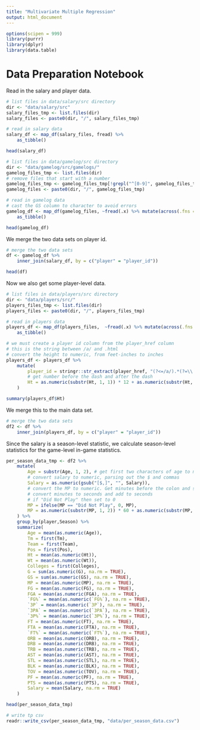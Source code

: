 ```yaml
---
title: "Multivariate Multiple Regression"
output: html_document
---
```


```r
options(scipen = 999)
library(purrr)
library(dplyr)
library(data.table)
```

# Data Preparation Notebook

Read in the salary and player data.

```r
# list files in data/salary/src directory
dir <- "data/salary/src"
salary_files_tmp <- list.files(dir)
salary_files <- paste0(dir, "/", salary_files_tmp)

# read in salary data
salary_df <- map_df(salary_files, fread) %>% 
    as_tibble()

head(salary_df)
```

```r
# list files in data/gamelog/src directory
dir <- "data/gamelog/src/gamelogs/"
gamelog_files_tmp <- list.files(dir)
# remove files that start with a number
gamelog_files_tmp <- gamelog_files_tmp[!grepl("^[0-9]", gamelog_files_tmp)]
gamelog_files <- paste0(dir, "/", gamelog_files_tmp)

# read in gamelog data
# cast the GS column to character to avoid errors
gamelog_df <- map_df(gamelog_files, ~fread(.x) %>% mutate(across(.fns = as.character))) %>%
    as_tibble()
```
```r
head(gamelog_df)
```

We merge the two data sets on player id.

```r
# merge the two data sets
df <- gamelog_df %>% 
    inner_join(salary_df, by = c("player" = "player_id"))

head(df)
```

Now we also get some player-level data.

```r
# list files in data/players/src directory
dir <- "data/players/src/"
players_files_tmp <- list.files(dir)
players_files <- paste0(dir, "/", players_files_tmp)

# read in players data
players_df <- map_df(players_files,  ~fread(.x) %>% mutate(across(.fns = as.character))) %>%
    as_tibble()

# we must create a player id column from the player_href column
# this is the string between /a/ and .html 
# convert the height to numeric, from feet-inches to inches
players_df <- players_df %>% 
    mutate(
        player_id = stringr::str_extract(player_href, "(?<=/a/).*(?=\\.html)"),
        # get number before the dash and after the dash
        Ht = as.numeric(substr(Ht, 1, 1)) * 12 + as.numeric(substr(Ht, 3, 4))
    )
```
```r
summary(players_df$Ht)
```

We merge this to the main data set.

```r
# merge the two data sets
df2 <- df %>% 
    inner_join(players_df, by = c("player" = "player_id"))
```
Since the salary is a season-level statistic, we calculate season-level statistics for the game-level in-game statistics. 

```r
per_season_data_tmp <- df2 %>% 
    mutate(
        Age = substr(Age, 1, 2), # get first two characters of age to make numeric
        # convert salary to numeric, parsing out the $ and commas
        Salary = as.numeric(gsub("[$,]", "", Salary)),
        # convert the MP to numeric. Get minutes before the colon and seconds after the colon
        # convert minutes to seconds and add to seconds
        # if "Did Not Play" then set to 0
        MP = ifelse(MP == "Did Not Play", 0, MP),
        MP = as.numeric(substr(MP, 1, 2)) * 60 + as.numeric(substr(MP, 4, 5))
    ) %>%
    group_by(player,Season) %>%
    summarize(
        Age = mean(as.numeric(Age)),
        Tm = first(Tm),
        Team = first(Team),
        Pos = first(Pos),
        Ht = mean(as.numeric(Ht)),
        Wt = mean(as.numeric(Wt)),
        Colleges = first(Colleges),
        G = sum(as.numeric(G), na.rm = TRUE),
        GS = sum(as.numeric(GS), na.rm = TRUE),
        MP = mean(as.numeric(MP), na.rm = TRUE),
        FG = mean(as.numeric(FG), na.rm = TRUE),
        FGA = mean(as.numeric(FGA), na.rm = TRUE),
        `FG%` = mean(as.numeric(`FG%`), na.rm = TRUE),
        `3P` = mean(as.numeric(`3P`), na.rm = TRUE),
        `3PA` = mean(as.numeric(`3PA`), na.rm = TRUE),
        `3P%` = mean(as.numeric(`3P%`), na.rm = TRUE),
        FT = mean(as.numeric(FT), na.rm = TRUE),
        FTA = mean(as.numeric(FTA), na.rm = TRUE),
        `FT%` = mean(as.numeric(`FT%`), na.rm = TRUE),
        ORB = mean(as.numeric(ORB), na.rm = TRUE),
        DRB = mean(as.numeric(DRB), na.rm = TRUE),
        TRB = mean(as.numeric(TRB), na.rm = TRUE),
        AST = mean(as.numeric(AST), na.rm = TRUE),
        STL = mean(as.numeric(STL), na.rm = TRUE),
        BLK = mean(as.numeric(BLK), na.rm = TRUE),
        TOV = mean(as.numeric(TOV), na.rm = TRUE),
        PF = mean(as.numeric(PF), na.rm = TRUE),
        PTS = mean(as.numeric(PTS), na.rm = TRUE),
        Salary = mean(Salary, na.rm = TRUE)
    )

head(per_season_data_tmp)

# write tp csv
readr::write_csv(per_season_data_tmp, "data/per_season_data.csv")
```